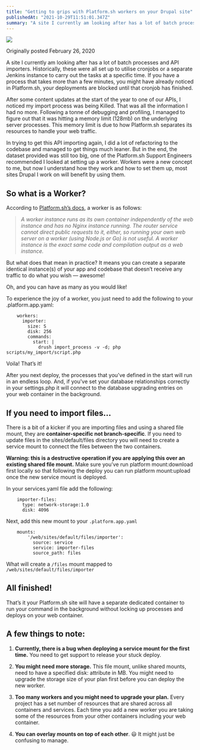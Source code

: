 ```yaml
---
title: "Getting to grips with Platform.sh workers on your Drupal site"
publishedAt: "2021-10-29T11:51:01.347Z"
summary: "A site I currently am looking after has a lot of batch processes and API importers. Historically, these were all set up to utilise cronjobs or a separate Jenkins instance to carry out the tasks at a…"
---
```


![](https://cdn-images-1.medium.com/max/7912/1*poXRRZdZAElrrP9C3ZQLoQ.jpeg)

Originally posted February 26, 2020

A site I currently am looking after has a lot of batch processes and API importers. Historically, these were all set up to utilise cronjobs or a separate Jenkins instance to carry out the tasks at a specific time. If you have a process that takes more than a few minutes, you might have already noticed in Platform.sh, your deployments are blocked until that cronjob has finished.

After some content updates at the start of the year to one of our APIs, I noticed my import process was being Killed. That was all the information I had no more. Following a tonne of debugging and profiling, I managed to figure out that it was hitting a memory limit (128mb) on the underlying server processes. This memory limit is due to how Platform.sh separates its resources to handle your web traffic.

In trying to get this API importing again, I did a lot of refactoring to the codebase and managed to get things much leaner. But in the end, the dataset provided was still too big, one of the Platform.sh Support Engineers recommended I looked at setting up a worker. Workers were a new concept to me, but now I understand how they work and how to set them up, most sites Drupal I work on will benefit by using them.

## So what is a Worker?

According to [Platform.sh’s docs](https://docs.platform.sh/configuration/app/workers.html#workers), a worker is as follows:
>  *A worker instance runs as its own container independently of the web instance and has no Nginx instance running. The router service cannot direct public requests to it, either, so running your own web server on a worker (using Node.js or Go) is not useful.*
>  *A worker instance is the exact same code and compilation output as a web instance.*

But what does that mean in practice? It means you can create a separate identical instance(s) of your app and codebase that doesn’t receive any traffic to do what you wish — awesome!

Oh, and you can have as many as you would like!

To experience the joy of a worker, you just need to add the following to your .platform.app.yaml:

```
    workers:
      importer:
        size: S
        disk: 256
        commands:
          start: |
            drush import_process -v -d; php scripts/my_import/script.php
```

Voila! That’s it!

After you next deploy, the processes that you’ve defined in the start will run in an endless loop. And, if you've set your database relationships correctly in your settings.php it will connect to the database upgrading entries on your web container in the background.

## If you need to import files…

There is a bit of a kicker if you are importing files and using a shared file mount, they are **container-specific not branch-specific**. If you need to update files in the sites/default/files directory you will need to create a service mount to connect the files between the two containers.

**Warning: this is a destructive operation if you are applying this over an existing shared file mount.** Make sure you’ve run platform mount:download first locally so that following the deploy you can run platform mount:upload once the new service mount is deployed.

In your services.yaml file add the following:

```
    importer-files:
      type: network-storage:1.0
      disk: 4096
```

Next, add this new mount to your `.platform.app.yaml`

```
    mounts:
    	'/web/sites/default/files/importer':
          source: service
          service: importer-files
          source_path: files
```

What will create a `/files` mount mapped to `/web/sites/default/files/importer`

## All finished!

That’s it your Platform.sh site will have a separate dedicated container to run your command in the background without locking up processes and deploys on your web container.

## A few things to note:

 1. **Currently, there is a bug when deploying a service mount for the first time.** You need to get support to release your stuck deploy.

 2. **You might need more storage.** This file mount, unlike shared mounts, need to have a specified disk: attribute in MB. You might need to upgrade the storage size of your plan first before you can deploy the new worker.

 3. **Too many workers and you might need to upgrade your plan.** Every project has a set number of resources that are shared across all containers and services. Each time you add a new worker you are taking some of the resources from your other containers including your web container.

 4. **You can overlay mounts on top of each other**. 😃 It might just be confusing to manage.